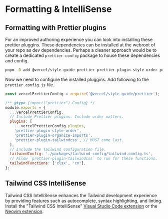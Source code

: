 # Formatting & IntelliSense

## Formatting with Prettier plugins

For an improved authoring experience you can look into installing these prettier pluggins. These dependencies can be installed at the webroot of your repo as dev dependencies. Perhaps a cleaner approach would be to create a dedicated `prettier-config` package to house these dependencies and config.

```bash
pnpm -D add @vercel/style-guide prettier prettier-plugin-style-order prettier-plugin-organize-imports prettier-plugin-tailwindcss
```

Now we need to configure the installed pluggins. Add following to the `prettier.config.js` file.

```js
const vercelPrettierConfig = require('@vercel/style-guide/prettier');

/** @type {import("prettier").Config} */
module.exports = {
  ...vercelPrettierConfig,
  // Include Prettier plugins. Include order matters.
  plugins: [
    ...vercelPrettierConfig.plugins,
    'prettier-plugin-style-order',
    'prettier-plugin-organize-imports',
    'prettier-plugin-tailwindcss', // MUST come last.
  ],
  // Include the Tailwind configuration file.
  tailwindConfig: './packages/tailwind-config/tailwind.config.ts',
  // Allow `prettier-plugin-tailwindcss` to run for these functions.
  tailwindFunctions: ['clsx', 'cn'],
};
```

## Tailwind CSS IntelliSense

Tailwind CSS IntelliSense enhances the Tailwind development experience by providing features such as autocomplete, syntax highlighting, and linting. Install the "Tailwind CSS IntelliSense" [Visual Studio Code extension](https://marketplace.visualstudio.com/items?itemName=bradlc.vscode-tailwindcss) or the [Neovim extension](https://github.com/neovim/nvim-lspconfig/blob/master/doc/server_configurations.md#tailwindcss).
